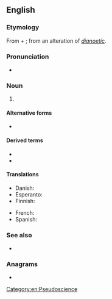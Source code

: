 {{also|dianetics}}
==English==
{{wikipedia}}

===Etymology===
From {{der|en|grc|διά||through}} + {{m|grc|νοῦς||mind}}; from an alteration of ''[[dianoetic]]''.

===Pronunciation===
* {{a|UK}} {{IPA|/daɪəˈnɛtɪks/|lang=en}}

===Noun===
{{en-noun|-}}

# {{l|en|A [[self-help]] system designed by {{w|L. Ron Hubbard}} which is chiefly employed today in [[Scientology]].}}

====Alternative forms====
* {{l|en|dianetics}}

====Derived terms====
* {{l|en|Dianetic}}
* {{l|en|Dianeticist}}

====Translations====
{{trans-top|self-help system now used in Scientology}}
* Danish: {{t|da|dianetik|c}}
* Esperanto: {{t|eo|dianetiko}}
* Finnish: {{t+|fi|dianetiikka}}
{{trans-mid}}
* French: {{t+|fr|dianétique|f}}
* Spanish: {{t|es|dianética|f}}
{{trans-bottom}}

===See also===
* {{l|en|radionics}}

{{C|en|Scientology}}

===Anagrams===
* {{anagrams|en|a=acdeiinst|actinides|andesitic|diactines|indicates}}

[[Category:en:Pseudoscience]]